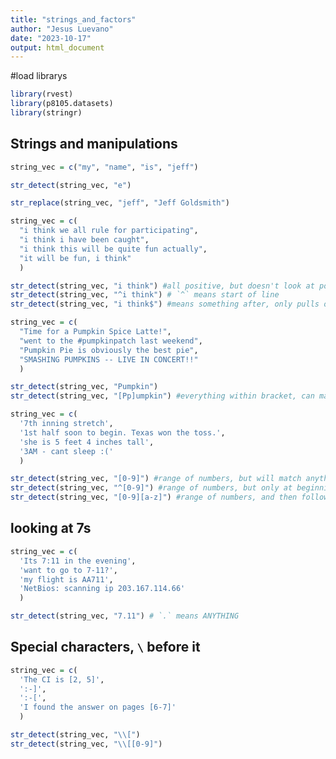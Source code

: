 ```yaml
---
title: "strings_and_factors"
author: "Jesus Luevano"
date: "2023-10-17"
output: html_document
---
```


#load librarys
```r
library(rvest)
library(p8105.datasets)
library(stringr)
```

## Strings and manipulations

```r
string_vec = c("my", "name", "is", "jeff")

str_detect(string_vec, "e")

str_replace(string_vec, "jeff", "Jeff Goldsmith")
```

```r
string_vec = c(
  "i think we all rule for participating",
  "i think i have been caught",
  "i think this will be quite fun actually",
  "it will be fun, i think"
  )

str_detect(string_vec, "i think") #all positive, but doesn't look at position
str_detect(string_vec, "^i think") # `^` means start of line
str_detect(string_vec, "i think$") #means something after, only pulls out last string?
```

```r
string_vec = c(
  "Time for a Pumpkin Spice Latte!",
  "went to the #pumpkinpatch last weekend",
  "Pumpkin Pie is obviously the best pie",
  "SMASHING PUMPKINS -- LIVE IN CONCERT!!"
  )

str_detect(string_vec, "Pumpkin")
str_detect(string_vec, "[Pp]umpkin") #everything within bracket, can match either or
```

```r
string_vec = c(
  '7th inning stretch',
  '1st half soon to begin. Texas won the toss.',
  'she is 5 feet 4 inches tall',
  '3AM - cant sleep :('
  )

str_detect(string_vec, "[0-9]") #range of numbers, but will match anything
str_detect(string_vec, "^[0-9]") #range of numbers, but only at beginning of line
str_detect(string_vec, "[0-9][a-z]") #range of numbers, and then followed by any lower-case letter
```

## looking at 7s

```r
string_vec = c(
  'Its 7:11 in the evening',
  'want to go to 7-11?',
  'my flight is AA711',
  'NetBios: scanning ip 203.167.114.66'
  )

str_detect(string_vec, "7.11") # `.` means ANYTHING
```

## Special characters, `\` before it

```r
string_vec = c(
  'The CI is [2, 5]',
  ':-]',
  ':-[',
  'I found the answer on pages [6-7]'
  )

str_detect(string_vec, "\\[")
str_detect(string_vec, "\\[[0-9]")
```

